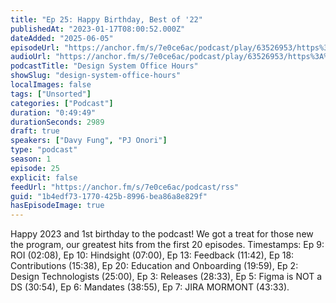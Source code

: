 ```yaml
---
title: "Ep 25: Happy Birthday, Best of '22"
publishedAt: "2023-01-17T08:00:52.000Z"
dateAdded: "2025-06-05"
episodeUrl: "https://anchor.fm/s/7e0ce6ac/podcast/play/63526953/https%3A%2F%2Fd3ctxlq1ktw2nl.cloudfront.net%2Fstaging%2F2023-0-15%2F4b8e049d-f0c7-bef2-08f2-e723ff1e066f.mp3"
audioUrl: "https://anchor.fm/s/7e0ce6ac/podcast/play/63526953/https%3A%2F%2Fd3ctxlq1ktw2nl.cloudfront.net%2Fstaging%2F2023-0-15%2F4b8e049d-f0c7-bef2-08f2-e723ff1e066f.mp3"
podcastTitle: "Design System Office Hours"
showSlug: "design-system-office-hours"
localImages: false
tags: ["Unsorted"]
categories: ["Podcast"]
duration: "0:49:49"
durationSeconds: 2989
draft: true
speakers: ["Davy Fung", "PJ Onori"]
type: "podcast"
season: 1
episode: 25
explicit: false
feedUrl: "https://anchor.fm/s/7e0ce6ac/podcast/rss"
guid: "1b4edf73-1770-425b-8996-bea86a8e829f"
hasEpisodeImage: true
---
```

Happy 2023 and 1st birthday to the podcast! We got a treat for those new the program, our greatest hits from the first 20 episodes. Timestamps: Ep 9: ROI (02:08), Ep 10: Hindsight (07:00), Ep 13: Feedback (11:42), Ep 18: Contributions (15:38), Ep 20: Education and Onboarding (19:59), Ep 2: Design Technologists (25:00), Ep 3: Releases (28:33), Ep 5: Figma is NOT a DS (30:54), Ep 6: Mandates (38:55), Ep 7: JIRA MORMONT (43:33).
